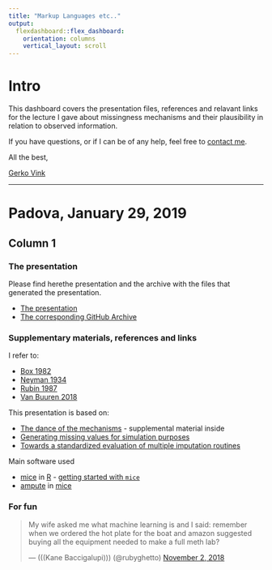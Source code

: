 ```yaml
---
title: "Markup Languages etc.."
output: 
  flexdashboard::flex_dashboard:
    orientation: columns
    vertical_layout: scroll
---
```


# Intro {.sidebar}

This dashboard covers the presentation files, references and relavant links for the lecture I gave about missingness mechanisms and their plausibility in relation to observed information. 

If you have questions, or if I can be of any help, feel free to [contact me](mailto:G.Vink@uu.nl).

All the best, 

[Gerko Vink](http://www.gerkovink.com)

---

# Padova, January 29, 2019

## Column 1

### The presentation

Please find herethe presentation and the archive with the files that generated the presentation. 

- [The presentation](Vink_Padua.html)
- [The corresponding GitHub Archive]()

### Supplementary materials, references and links

I refer to:

- [Box 1982](https://books.google.nl/books/about/Empirical_model_building_and_response_su.html?id=QO2dDRufJEAC&redir_esc=y) 
- [Neyman 1934](https://www.jstor.org/stable/2342192)
- [Rubin 1987](https://books.google.nl/books?hl=en&lr=&id=bQBtw6rx_mUC&oi=fnd&pg=PR24&dq=rubin+nonresponse+in+surveys&ots=8OrNcM21eT&sig=rCBYfvQ_0lx1dm322ZNor88XZ5I#v=onepage&q=rubin%20nonresponse%20in%20surveys&f=false)
- [Van Buuren 2018](www.stefvanbuuren.name/fimd)

This presentation is based on:

- [The dance of the mechanisms](https://journals.sagepub.com/doi/full/10.1177/0049124118799376) - supplemental material inside
- [Generating missing values for simulation purposes](https://www.tandfonline.com/doi/full/10.1080/00949655.2018.1491577)
- [Towards a standardized evaluation of multiple imputation routines](https://www.gerkovink.com/docs/Standardized%20evaluation.pdf)

Main software used

- [mice](https://github.com/stefvanbuuren/mice) in [R](https://www.r-project.org) - [getting started with `mice`](https://www.gerkovink.com/miceVignettes/)
- [ampute](https://www.gerkovink.com/Amputation_with_Ampute/Vignette/ampute.html) in [mice](https://github.com/stefvanbuuren/mice)

### For fun

<blockquote class="twitter-tweet" data-lang="en"><p lang="en" dir="ltr">My wife asked me what machine learning is and I said: remember when we ordered the hot plate for the boat and amazon suggested buying all the equipment needed to make a full meth lab?</p>&mdash; (((Kane Baccigalupi))) (@rubyghetto) <a href="https://twitter.com/rubyghetto/status/1058220004301127680?ref_src=twsrc%5Etfw">November 2, 2018</a></blockquote>
<script async src="https://platform.twitter.com/widgets.js" charset="utf-8"></script>